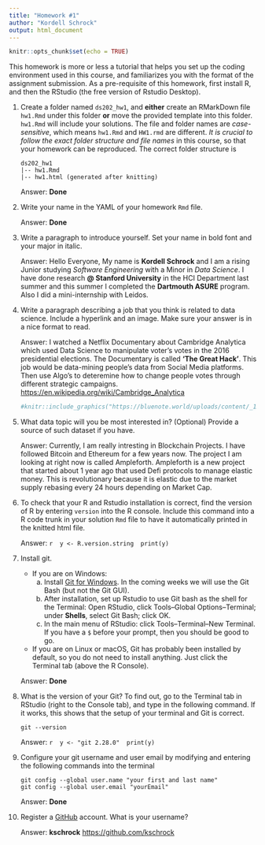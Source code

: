 ```yaml
---
title: "Homework #1"
author: "Kordell Schrock"
output: html_document
---
```


```r
knitr::opts_chunk$set(echo = TRUE)
```

This homework is more or less a tutorial that helps you set up the coding environment used in this course, and familiarizes you with the format of the assignment submission. 
As a pre-requisite of this homework, first install R, and then the RStudio (the free version of Rstudio Desktop). 

1. Create a folder named `ds202_hw1`, and **either** create an RMarkDown file `hw1.Rmd` under this folder **or** move the provided template into this folder. `hw1.Rmd` will include your solutions. The file and folder names are *case-sensitive*, which means `hw1.Rmd` and `HW1.rmd` are different. *It is crucial to follow the exact folder structure and file names* in this course, so that your homework can be reproduced. The correct folder structure is

    ```
    ds202_hw1
    |-- hw1.Rmd
    |-- hw1.html (generated after knitting)
    ```
    
    Answer: **Done** 

2. Write your name in the YAML of your homework `Rmd` file.

    Answer: **Done**

3. Write a paragraph to introduce yourself. Set your name in bold font and your major in italic. 

    Answer: Hello Everyone, My name is **Kordell Schrock** and I am a rising Junior studying *Software Engineering* with a Minor in *Data Science*. I have done research **@ Stanford University** in the HCI Department last summer and this summer I completed the **Dartmouth ASURE** program. Also I did a mini-internship with Leidos.
  
4. Write a paragraph describing a job that you think is related to data science. Include a hyperlink and an image. Make sure your answer is in a nice format to read. 

    Answer: I watched a Netflix Documentary about Cambridge Analytica which used Data Science to manipulate voter's votes in the 2016 presidential elections. The Documentary is called **'The Great Hack'**. This job would be data-mining people's data from Social Media platforms. Then use Algo's to deteremine how to change people votes through different strategic campaigns. <https://en.wikipedia.org/wiki/Cambridge_Analytica> 
```r
#knitr::include_graphics("https://bluenote.world/uploads/content/_1200x1200_fit_center-center_85_none/pic-1.png")
```
    
  
5. What data topic will you be most interested in? (Optional) Provide a source of such dataset if you have.

    Answer: Currently, I am really intresting in Blockchain Projects. I have followed Bitcoin and Ethereum for a few years now. The project I am looking at right now is called Ampleforth. Ampleforth is a new project that started about 1 year ago that used Defi protocols to manage elastic money. This is revolutionary because it is elastic due to the market supply rebasing every 24 hours depending on Market Cap.  
  
6. To check that your R and Rstudio installation is correct, find the version of R by entering `version` into the R console. Include this command into a R code trunk in your solution `Rmd` file to have it automatically printed in the knitted html file. 

    Answer: 
    ```r
    y <- R.version.string
    print(y)
    ```
  
7. Install git. 
    - If you are on Windows: 
        a. Install [Git for Windows](https://gitforwindows.org/). In the coming weeks we will use the Git Bash (but not the Git GUI). 
        b. After installation, set up Rstudio to use Git bash as the shell for the Terminal: Open RStudio, click Tools--Global Options--Terminal; under **Shells**, select Git Bash; click OK. 
        c. In the main menu of RStudio: click Tools--Terminal--New Terminal. If you have a `$` before your prompt, then you should be good to go.
    - If you are on Linux or macOS, Git has probably been installed by default, so you do not need to install anything. Just click the Terminal tab (above the R Console).

    Answer: **Done**
  
8. What is the version of your Git? To find out, go to the Terminal tab in RStudio (right to the Console tab), and type in the following command. If it works, this shows that the setup of your terminal and Git is correct. 
<!-- Then explore the bash command line and Git. -->

    ```
    git --version
    ```

    Answer: 
     ```r
    y <- "git 2.28.0"
    print(y)
    ```
  
9. Configure your git username and user email by modifying and entering the following commands into the terminal

    ```
    git config --global user.name "your first and last name"
    git config --global user.email "yourEmail"
    ```

    Answer: **Done**
  

10. Register a [GitHub](https://www.github.com) account. What is your username?

    Answer: **kschrock** <https://github.com/kschrock>